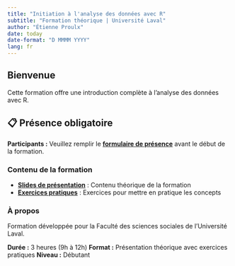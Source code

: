 ```yaml
---
title: "Initiation à l'analyse des données avec R"
subtitle: "Formation théorique | Université Laval"
author: "Étienne Proulx"
date: today
date-format: "D MMMM YYYY"
lang: fr
---
```


## Bienvenue

Cette formation offre une introduction complète à l'analyse des données avec R.

::: {.callout-important}
## 📋 Présence obligatoire
**Participants :** Veuillez remplir le **[formulaire de présence](https://forms.office.com/pages/responsepage.aspx?id=1Yt3Vj9q00uiZZMWPk1b_tBW0Xm042tAp2039Zj2C11UMUZCNFJKVUZJUUU5V1BOQjJCRDQ2TjlZNyQlQCN0PWcu&route=shorturl)** avant le début de la formation.
:::

### Contenu de la formation

- **[Slides de présentation](slides.qmd)** : Contenu théorique de la formation
- **[Exercices pratiques](exercices.qmd)** : Exercices pour mettre en pratique les concepts

### À propos

Formation développée pour la Faculté des sciences sociales de l'Université Laval.

**Durée :** 3 heures (9h à 12h)
**Format :** Présentation théorique avec exercices pratiques
**Niveau :** Débutant